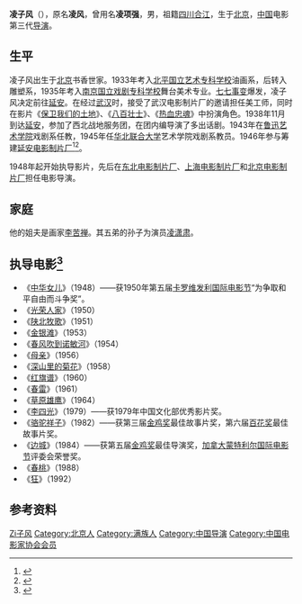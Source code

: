 {{藝人
|姓名 =凌子风
|類型 =导演
|圖片 =
|圖片尺寸 =
|圖片簡介 =
|本名 =凌风
|外文名 =
|外文 = 
|羅馬拼音 =
|英文名 =
|暱稱 =
|其他藝名 =凌项强
|國籍 =[[中国|中国]]
|民族 =[[满族|满族]]
|籍貫 =[[四川|四川]][[合江|合江]]
|出生日期 =1917年4月30日<ref>据[http://www.bjdclib.com/subdb/laneculture/famousperson/201004/t20100424_32400.html 东华流韵] {{Wayback|url=http://www.bjdclib.com/subdb/laneculture/famousperson/201004/t20100424_32400.html |date=20130203205522 }}上介绍为农历3月10。公历则为4月30日</ref>
|出生地點 ={{ROC-1912}}，[[北京|北京]]
|逝世日期 ={{death date and age|1999|3|2|1917|4|30}}
|逝世地點 ={{PRC}}，[[北京|北京]]
|職業 =电影导演
|教育程度 =[[北平国立艺术专科学校|北平国立艺术专科学校]]油画系，后转入雕塑系（1933－1934）<br />[[南京|南京]][[国立戏剧专科学校|国立戏剧专科学校]]舞台美术专业
|IMDb =nm0512757
}}
'''凌子风'''（{{bd|1917年|4月30日|1999年|3月2日|catIdx=L凌}}），原名'''凌风'''，曾用名'''凌项强'''，男，祖籍[[四川|四川]][[合江|合江]]，生于[[北京|北京]]，[[中国|中国]]电影第三代[[导演|导演]]。

== 生平 ==
凌子风出生于[[北京|北京]]书香世家。1933年考入[[北平国立艺术专科学校|北平国立艺术专科学校]]油画系，后转入雕塑系，1935年考入[[南京|南京]][[国立戏剧专科学校|国立戏剧专科学校]]舞台美术专业。[[七七事变|七七事变]]爆发，凌子风决定前往[[延安|延安]]。在经过[[武汉|武汉]]时，接受了武汉电影制片厂的邀请担任美工师，同时在影片《[[保卫我们的土地|保卫我们的土地]]》、《[[八百壮士|八百壮士]]》、《[[热血忠魂|热血忠魂]]》中扮演角色。1938年11月到达[[延安|延安]]，参加了西北战地服务团，在团内编导演了多出话剧。1943年在[[鲁迅艺术学院|鲁迅艺术学院]]戏剧系任教，1945年任[[华北联合大学|华北联合大学]]艺术学院戏剧系教员。1946年参与筹建[[延安电影制片厂|延安电影制片厂]]<ref>{{cite web | language = zh-cn | publisher = 中国网 | title = 凌子风 | url = http://www.china.com.cn/chinese/2005/dybn/904961.htm | date = 2005-07-02 | accessdate = 2011-01-17 | archive-date = 2010-08-18 | archive-url = https://web.archive.org/web/20100818203819/http://www.china.com.cn/chinese/2005/dybn/904961.htm | dead-url = no }}</ref><ref>{{cite web | language = zh-cn | publisher = 人民网 | title = 电影大师凌子风传奇的一生 | url = http://www.people.com.cn/GB/wenyu/68/20020922/828414.html | date = 2002-09-22 | accessdate = 2011-01-17 | archive-date = 2007-08-18 | archive-url = https://web.archive.org/web/20070818093213/http://www.people.com.cn/GB/wenyu/68/20020922/828414.html | dead-url = no }}</ref>。

1948年起开始执导影片，先后在[[东北电影制片厂|东北电影制片厂]]、[[上海电影制片厂|上海电影制片厂]]和[[北京电影制片厂|北京电影制片厂]]担任电影导演。

== 家庭 ==
他的姐夫是画家[[李苦禅|李苦禅]]。其五弟的孙子为演员[[凌潇肃|凌潇肃]]。

== 执导电影<ref>{{Cite web |url=http://www.chinaculture.org/gb/cn_zgwh/2004-06/28/content_50443.htm |title=中国文化网 |accessdate=2011-01-17 |archive-date=2005-12-03 |archive-url=https://web.archive.org/web/20051203190708/http://www.chinaculture.org/gb/cn_zgwh/2004-06/28/content_50443.htm |dead-url=no }}</ref> ==
*《[[中华女儿|中华女儿]]》（1948）——获1950年第五届[[卡罗维发利国际电影节|卡罗维发利国际电影节]]“为争取和平自由而斗争奖”。
*《[[光荣人家|光荣人家]]》（1950）
*《[[陕北牧歌|陕北牧歌]]》（1951）
*《[[金银滩|金银滩]]》（1953）
*《[[春风吹到诺敏河_(1954年电影)|春风吹到诺敏河]]》（1954）
*《[[母亲_(1956年电影)|母亲]]》（1956）
*《[[深山里的菊花|深山里的菊花]]》（1958）
*《[[红旗谱_(1960年电影)|红旗谱]]》（1960）
*《[[春雷|春雷]]》（1961）
*《[[草原雄鹰|草原雄鹰]]》（1964）
*《[[李四光_(1979年电影)|李四光]]》（1979）——获1979年中国文化部优秀影片奖。
*《[[骆驼祥子_(电影)|骆驼祥子]]》（1982）——获第三届[[金鸡奖|金鸡奖]]最佳故事片奖，第六届[[百花奖|百花奖]]最佳故事片奖。
*《[[边城_(电影)|边城]]》（1984）——获第五届[[金鸡奖|金鸡奖]]最佳导演奖，[[加拿大|加拿大]][[蒙特利尔国际电影节|蒙特利尔国际电影节]]评委会荣誉奖。
*《[[春桃|春桃]]》（1988）
*《[[狂|狂]]》（1992）

== 参考资料 ==
{{reflist}}

{{中国电影金鸡奖最佳导演}}
{{中国电影工作者协会第三届理事会}}
{{中国电影家协会第四届理事会}}

{{Authority control}}
{{DEFAULTSORT:Ling凌}}
[[Category:凌姓|Zi子风]]
[[Category:北京人|Category:北京人]]
[[Category:满族人|Category:满族人]]
[[Category:中国导演|Category:中国导演]]
[[Category:中国电影家协会会员|Category:中国电影家协会会员]]